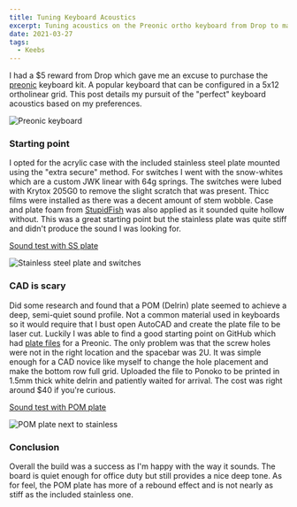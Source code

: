 ```yaml
---
title: Tuning Keyboard Acoustics
excerpt: Tuning acoustics on the Preonic ortho keyboard from Drop to match my personal sound preference.
date: 2021-03-27
tags:
  - Keebs
---
```


I had a $5 reward from Drop which gave me an excuse to purchase the [preonic](https://drop.com/buy/preonic-mechanical-keyboard) keyboard kit. A popular keyboard that can be configured in a 5x12 ortholinear grid. This post details my pursuit of the &quot;perfect&quot; keyboard acoustics based on my preferences.

<Image alt="Preonic keyboard" src="/assets/posts/tuning-keyboard-acoustics/preonic.jpg" width={733} height={470} />

### Starting point
I opted for the acrylic case with the included stainless steel plate mounted using the &quot;extra secure&quot; method. For switches I went with the snow-whites which are a custom JWK linear with 64g springs. The switches were lubed with Krytox 205G0 to remove the slight scratch that was present. Thicc films were installed as there was a decent amount of stem wobble. Case and plate foam from [StupidFish](https://stupidfish.design/collections/keyboard-foams/products/preonic-v3-case-and-plate-foam-set) was also applied as it sounded quite hollow without. This was a great starting point but the stainless plate was quite stiff and didn't produce the sound I was looking for.

[Sound test with SS plate](/assets/posts/tuning-keyboard-acoustics/base.mp3)

<Image alt="Stainless steel plate and switches" src="/assets/posts/tuning-keyboard-acoustics/ss-plate.jpg" width={837} height={568} />

### CAD is scary
Did some research and found that a POM (Delrin) plate seemed to achieve a deep, semi-quiet sound profile. Not a common material used in keyboards so it would require that I bust open AutoCAD and create the plate file to be laser cut. Luckily I was able to find a good starting point on GitHub which had [plate files](https://github.com/vnz/mkb-plates/tree/main/preonic) for a Preonic. The only problem was that the screw holes were not in the right location and the spacebar was 2U. It was simple enough for a CAD novice like myself to change the hole placement and make the bottom row full grid. Uploaded the file to Ponoko to be printed in 1.5mm thick white delrin and patiently waited for arrival. The cost was right around $40 if you&apos;re curious.

[Sound test with POM plate](/assets/posts/tuning-keyboard-acoustics/modified.mp3)

<Image alt="POM plate next to stainless" src="/assets/posts/tuning-keyboard-acoustics/plates.jpg" width={1023} height={678} />

### Conclusion
Overall the build was a success as I&apos;m happy with the way it sounds. The board is quiet enough for office duty but still provides a nice deep tone. As for feel, the POM plate has more of a rebound effect and is not nearly as stiff as the included stainless one. 